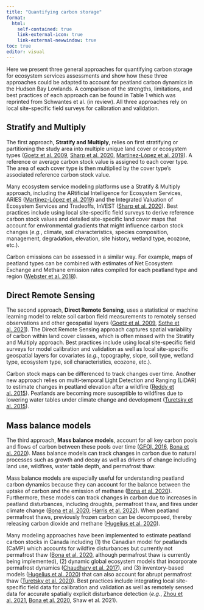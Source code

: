 ```yaml
---
title: "Quantifying carbon storage"
format:
  html:
    self-contained: true
    link-external-icon: true
    link-external-newwindow: true
toc: true
editor: visual
---
```


Here we present three general approaches for quantifying carbon storage for ecosystem services assessments and show how these three approaches could be adapted to account for peatland carbon dynamics in the Hudson Bay Lowlands. A comparison of the strengths, limitations, and best practices of each approach can be found in Table 1 which was reprinted from Schwantes et al. (in review). All three approaches rely on local site-specific field surveys for calibration and validation.

::: panel-tabset
## Stratify and Multiply

The first approach, **Stratify and Multiply**, relies on first stratifying or partitioning the study area into multiple unique land cover or ecosystem types ([Goetz et al. 2009](https://cbmjournal.biomedcentral.com/articles/10.1186/1750-0680-4-2), [Sharp et al. 2020](https://storage.googleapis.com/releases.naturalcapitalproject.org/invest-userguide/latest/en/index.html), [Martínez-López et al. 2019](https://www.sciencedirect.com/science/article/pii/S0048969718338737)). A reference or average carbon stock value is assigned to each cover type. The area of each cover type is then multiplied by the cover type's associated reference carbon stock value.

Many ecosystem service modeling platforms use a Stratify & Multiply approach, including the ARtificial Intelligence for Ecosystem Services, ARIES ([Martínez-López et al. 2019](https://www.sciencedirect.com/science/article/pii/S0048969718338737)) and the Integrated Valuation of Ecosystem Services and Tradeoffs, InVEST ([Sharp et al. 2020](https://storage.googleapis.com/releases.naturalcapitalproject.org/invest-userguide/latest/en/index.html)). Best practices include using local site-specific field surveys to derive reference carbon stock values and detailed site-specific land cover maps that account for environmental gradients that might influence carbon stock changes (*e.g.*, climate, soil characteristics, species composition, management, degradation, elevation, site history, wetland type, ecozone, etc.).

Carbon emissions can be assessed in a similar way. For example, maps of peatland types can be combined with estimates of Net Ecosystem Exchange and Methane emission rates compiled for each peatland type and region ([Webster et al. 2018](https://link.springer.com/article/10.1186/s13021-018-0105-5)).

## Direct Remote Sensing

The second approach, **Direct Remote Sensing**, uses a statistical or machine learning model to relate soil carbon field measurements to remotely sensed observations and other geospatial layers ([Goetz et al. 2009](https://cbmjournal.biomedcentral.com/articles/10.1186/1750-0680-4-2), [Sothe et al. 2021](https://agupubs.onlinelibrary.wiley.com/doi/full/10.1029/2021GB007213)). The Direct Remote Sensing approach captures spatial variability of carbon within land cover classes, which is often missed with the Stratify and Multiply approach. Best practices include using local site-specific field surveys for model calibration and validation as well as local site-specific geospatial layers for covariates (*e.g.*, topography, slope, soil type, wetland type, ecosystem type, soil characteristics, ecozone, etc.).

Carbon stock maps can be differenced to track changes over time. Another new approach relies on multi-temporal Light Detection and Ranging (LiDAR) to estimate changes in peatland elevation after a wildfire ([Reddy et al. 2015](https://www.sciencedirect.com/science/article/pii/S0034425715301401)). Peatlands are becoming more susceptible to wildfires due to lowering water tables under climate change and development ([Turetsky et al. 2015](https://www.nature.com/articles/ngeo2325)).

## Mass balance models

The third approach, **Mass balance models**, account for all key carbon pools and flows of carbon between these pools over time ([GFOI, 2016](https://www.fs.usda.gov/research/treesearch/56461), [Bona et al. 2020](https://www.sciencedirect.com/science/article/pii/S0304380020302350)). Mass balance models can track changes in carbon due to natural processes such as growth and decay as well as drivers of change including land use, wildfires, water table depth, and permafrost thaw.

Mass balance models are especially useful for understanding peatland carbon dynamics because they can account for the balance between the uptake of carbon and the emission of methane ([Bona et al. 2020](https://www.sciencedirect.com/science/article/pii/S0304380020302350)). Furthermore, these models can track changes in carbon due to increases in peatland disturbances, including droughts, permafrost thaw, and fires under climate change ([Bona et al. 2020](https://www.sciencedirect.com/science/article/pii/S0304380020302350), [Harris et al. 2022](https://esajournals.onlinelibrary.wiley.com/doi/10.1002/fee.2437)). When peatland permafrost thaws, previously frozen carbon can be decomposed, thereby releasing carbon dioxide and methane ([Hugelius et al. 2020](https://www.pnas.org/doi/full/10.1073/pnas.1916387117)).

Many modeling approaches have been implemented to estimate peatland carbon stocks in Canada including (1) the Canadian model for peatlands (CaMP) which accounts for wildfire disturbances but currently not permafrost thaw ([Bona et al. 2020](https://www.sciencedirect.com/science/article/pii/S0304380020302350), although permafrost thaw is currently being implemented), (2) dynamic global ecosystem models that incorporate permafrost dynamics ([Chaudhary et al. 2017](https://bg.copernicus.org/articles/14/4023/2017/bg-14-4023-2017.pdf)), and (3) inventory-based models ([Hugelius et al. 2020](https://www.pnas.org/doi/full/10.1073/pnas.1916387117)) that can also account for abrupt permafrost thaw ([Turetsky et al. 2020](https://www.nature.com/articles/s41561-019-0526-0)). Best practices include integrating local site-specific field data for calibration and validation as well as remotely sensed data for accurate spatially explicit disturbance detection (*e.g.*, [Zhou et al. 2021](https://iopscience.iop.org/article/10.1088/1748-9326/abf06d/meta), [Bona et al. 2020](https://www.sciencedirect.com/science/article/pii/S0304380020302350), Shaw et al. 2021).
:::

## 
